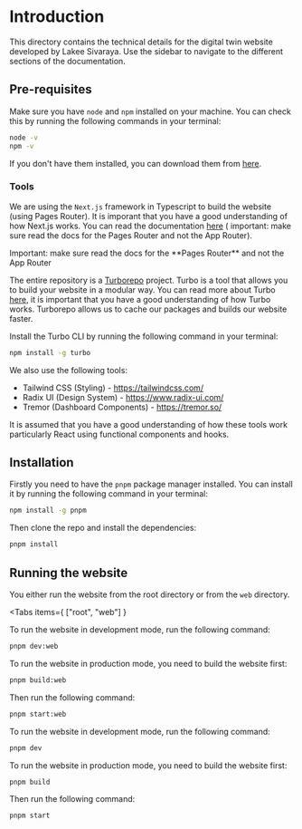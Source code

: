 
# Introduction

This directory contains the technical details for the digital twin website developed by Lakee Sivaraya.
Use the sidebar to navigate to the different sections of the documentation.

## Pre-requisites

Make sure you have `node` and `npm` installed on your machine. You can check this by running the following commands in your terminal:

```bash
node -v
npm -v
```

If you don't have them installed, you can download them from [here](https://nodejs.org/en/download/).

### Tools

We are using the `Next.js` framework in Typescript to build the website (using Pages Router). It is imporant that you have a good understanding of how Next.js works. You can read the documentation [here](https://nextjs.org/docs/getting-started) (
important: make sure read the docs for the Pages Router and not the App Router).

<Callout type="warning">
  Important: make sure read the docs for the **Pages Router** and not the App
  Router
</Callout>

The entire repository is a [Turborepo](https://turbo.build/) project. Turbo is a tool that allows you to build your website in a modular way. You can read more about Turbo [here](https://turbo.build/docs), it is important that you have a good understanding of how Turbo works. Turborepo allows us to cache our packages and builds our website faster.

Install the Turbo CLI by running the following command in your terminal:

```bash
npm install -g turbo
```

We also use the following tools:

- Tailwind CSS (Styling) - https://tailwindcss.com/
- Radix UI (Design System) - https://www.radix-ui.com/
- Tremor (Dashboard Components) - https://tremor.so/

<Callout type="info">

It is assumed that you have a good understanding of how these tools work particularly React using functional components and hooks.

</Callout>

## Installation

Firstly you need to have the `pnpm` package manager installed. You can install it by running the following command in your terminal:

```bash
npm install -g pnpm
```

Then clone the repo and install the dependencies:

```bash
pnpm install
```

## Running the website

You either run the website from the root directory or from the `web` directory.


<Tabs 
  items={
    ["root", "web"]
  }
>
<Tab value="root">

To run the website in development mode, run the following command:

```bash
pnpm dev:web
```

To run the website in production mode, you need to build the website first:

```bash
pnpm build:web
```

Then run the following command:

```bash
pnpm start:web
```

</Tab>

<Tab value="web">

To run the website in development mode, run the following command:

```bash
pnpm dev
```

To run the website in production mode, you need to build the website first:

```bash
pnpm build
```

Then run the following command:

```bash
pnpm start
```

</Tab>

</Tabs>
